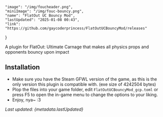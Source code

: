     "image": "/img/foucheader.png",
    "miniImage": "/img/fouc-bouncy.png",
    "name": "FlatOut UC Bouncy Mod",
    "lastUpdated": "2025-01-08 00:43",
    "link": "https://github.com/gaycoderprincess/FlatOutUCBouncyMod/releases"
}

A plugin for FlatOut: Ultimate Carnage that makes all physics props and opponents bouncy upon impact

## Installation

- Make sure you have the Steam GFWL version of the game, as this is the only version this plugin is compatible with. (exe size of 4242504 bytes)
- Plop the files into your game folder, edit `FlatOutUCBouncyMod_gcp.toml` or press F5 to open the in-game menu to change the options to your liking.
- Enjoy, nya~ :3

_Last updated: {metadata.lastUpdated}_